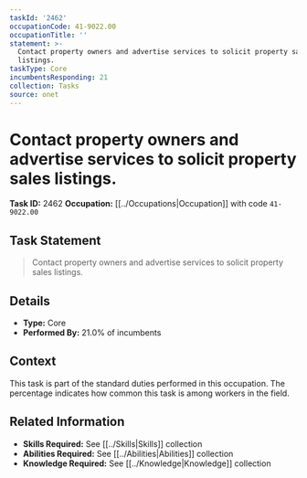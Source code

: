 ```yaml
---
taskId: '2462'
occupationCode: 41-9022.00
occupationTitle: ''
statement: >-
  Contact property owners and advertise services to solicit property sales
  listings.
taskType: Core
incumbentsResponding: 21
collection: Tasks
source: onet
---
```

# Contact property owners and advertise services to solicit property sales listings.

**Task ID:** 2462
**Occupation:** [[../Occupations|Occupation]] with code `41-9022.00`

## Task Statement

> Contact property owners and advertise services to solicit property sales listings.

## Details

- **Type:** Core
- **Performed By:** 21.0% of incumbents

## Context

This task is part of the standard duties performed in this occupation. The percentage indicates how common this task is among workers in the field.

## Related Information

- **Skills Required:** See [[../Skills|Skills]] collection
- **Abilities Required:** See [[../Abilities|Abilities]] collection
- **Knowledge Required:** See [[../Knowledge|Knowledge]] collection
